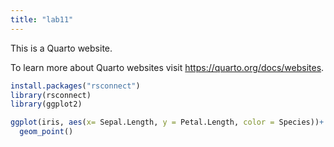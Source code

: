 ```yaml
---
title: "lab11"
---
```


This is a Quarto website.

To learn more about Quarto websites visit <https://quarto.org/docs/websites>.

```r
install.packages("rsconnect")
library(rsconnect)
library(ggplot2)

ggplot(iris, aes(x= Sepal.Length, y = Petal.Length, color = Species))+
  geom_point()
```
